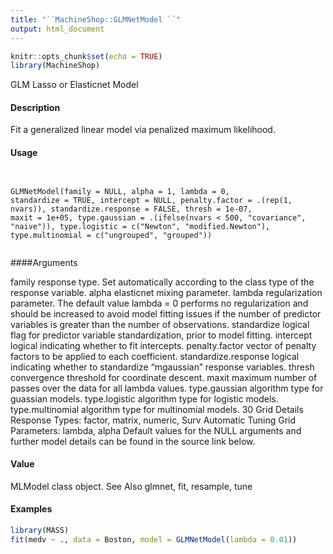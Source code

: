 ```yaml
---
title: "``MachineShop::GLMNetModel ``"
output: html_document
---
```


```r
knitr::opts_chunk$set(echo = TRUE)
library(MachineShop)
```

 GLM Lasso or Elasticnet Model

#### Description

Fit a generalized linear model via penalized maximum likelihood.

#### Usage
<pre><code>

GLMNetModel(family = NULL, alpha = 1, lambda = 0,
standardize = TRUE, intercept = NULL, penalty.factor = .(rep(1,
nvars)), standardize.response = FALSE, thresh = 1e-07,
maxit = 1e+05, type.gaussian = .(ifelse(nvars < 500, "covariance",
"naive")), type.logistic = c("Newton", "modified.Newton"),
type.multinomial = c("ungrouped", "grouped"))

</code></pre>
####Arguments

family response type. Set automatically according to the class type of the response
variable.
alpha elasticnet mixing parameter.
lambda regularization parameter. The default value lambda = 0 performs no regularization
and should be increased to avoid model fitting issues if the number of
predictor variables is greater than the number of observations.
standardize logical flag for predictor variable standardization, prior to model fitting.
intercept logical indicating whether to fit intercepts.
penalty.factor vector of penalty factors to be applied to each coefficient.
standardize.response
logical indicating whether to standardize "mgaussian" response variables.
thresh convergence threshold for coordinate descent.
maxit maximum number of passes over the data for all lambda values.
type.gaussian algorithm type for guassian models.
type.logistic algorithm type for logistic models.
type.multinomial
algorithm type for multinomial models.
30 Grid
Details
Response Types: factor, matrix, numeric, Surv
Automatic Tuning Grid Parameters: lambda, alpha
Default values for the NULL arguments and further model details can be found in the source link
below.

#### Value

MLModel class object.
See Also
glmnet, fit, resample, tune

#### Examples
```r

library(MASS)
fit(medv ~ ., data = Boston, model = GLMNetModel(lambda = 0.01))
````
